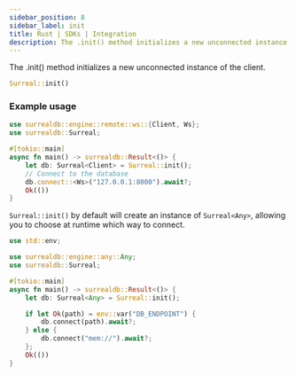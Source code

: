 ```yaml
---
sidebar_position: 8
sidebar_label: init
title: Rust | SDKs | Integration
description: The .init() method initializes a new unconnected instance.
---
```


The .init() method initializes a new unconnected instance of the client.

```rust title="Method Syntax"
Surreal::init()
```

### Example usage

```rust
use surrealdb::engine::remote::ws::{Client, Ws};
use surrealdb::Surreal;

#[tokio::main]
async fn main() -> surrealdb::Result<()> {
    let db: Surreal<Client> = Surreal::init();
    // Connect to the database
    db.connect::<Ws>("127.0.0.1:8000").await?;
    Ok(())
}
```

`Surreal::init()` by default will create an instance of `Surreal<Any>`, allowing you to choose at runtime which way to connect.

```rust
use std::env;

use surrealdb::engine::any::Any;
use surrealdb::Surreal;

#[tokio::main]
async fn main() -> surrealdb::Result<()> {
    let db: Surreal<Any> = Surreal::init();

    if let Ok(path) = env::var("DB_ENDPOINT") {
        db.connect(path).await?;
    } else {
        db.connect("mem://").await?;
    };
    Ok(())
}
```